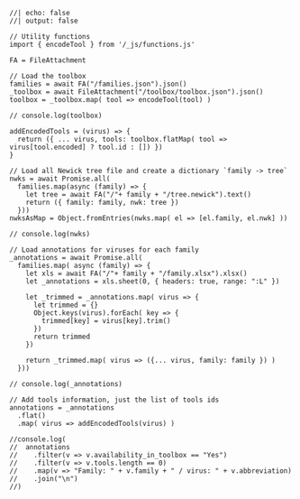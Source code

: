 ```ojs
//| echo: false
//| output: false

// Utility functions
import { encodeTool } from '/_js/functions.js'

FA = FileAttachment

// Load the toolbox
families = await FA("/families.json").json()
_toolbox = await FileAttachment("/toolbox/toolbox.json").json()
toolbox = _toolbox.map( tool => encodeTool(tool) )

// console.log(toolbox)

addEncodedTools = (virus) => {
  return ({ ... virus, tools: toolbox.flatMap( tool => virus[tool.encoded] ? tool.id : []) }) 
}

// Load all Newick tree file and create a dictionary `family -> tree`
nwks = await Promise.all(
  families.map(async (family) => { 
    let tree = await FA("/"+ family + "/tree.newick").text()
    return ({ family: family, nwk: tree })
  }))
nwksAsMap = Object.fromEntries(nwks.map( el => [el.family, el.nwk] ))

// console.log(nwks)

// Load annotations for viruses for each family
_annotations = await Promise.all(
  families.map( async (family) => {
    let xls = await FA("/"+ family + "/family.xlsx").xlsx()
    let _annotations = xls.sheet(0, { headers: true, range: ":L" })

    let _trimmed = _annotations.map( virus => {
      let trimmed = {}
      Object.keys(virus).forEach( key => {
        trimmed[key] = virus[key].trim()
      })
      return trimmed
    })

    return _trimmed.map( virus => ({... virus, family: family }) )
  }))

// console.log(_annotations)

// Add tools information, just the list of tools ids
annotations = _annotations
  .flat()
  .map( virus => addEncodedTools(virus) )

//console.log(
//  annotations
//    .filter(v => v.availability_in_toolbox == "Yes")
//    .filter(v => v.tools.length == 0)
//    .map(v => "Family: " + v.family + " / virus: " + v.abbreviation)
//    .join("\n")
//)

```
